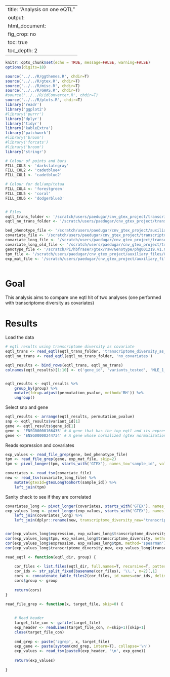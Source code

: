 
---
title: "Analysis on one eQTL"
output:
    html_document:
        fig_crop: no
        toc: true
        toc_depth: 2
---

```r
knitr::opts_chunk$set(echo = TRUE, message=FALSE, warning=FALSE)
options(digits=18)
```

```r
source('../../R/ggthemes.R', chdir=T)
source('../../R/gtex.R', chdir=T)
source('../../R/misc.R', chdir=T)
source('../../R/GWAS.R', chdir=T)
#source('../../R/idConverter.R', chdir=T)
source('../../R/plots.R', chdir=T)
library('readr')
library('ggplot2')
#library('purrr')
library('dplyr')
library('tidyr')
library('kableExtra')
library('patchwork')
#library('broom')
#library('forcats')
#library('broom')
library('stringr')

```

```r

# Colour of points and bars
FILL_COL3 <- 'darkslategray'
FILL_COL2 <- 'cadetblue4'
FILL_COL1 <- 'cadetblue2'

# Colour for del/amp/totaa
FILL_COL4 <- 'forestgreen'
FILL_COL5 <- 'coral'
FILL_COL6 <- 'dodgerblue3'


# Files
eqtl_trans_folder <- '/scratch/users/paedugar/cnv_gtex_project/transcriptome_diversity/eqtls_covariate/'
eqtl_no_trans_folder <- '/scratch/users/paedugar/cnv_gtex_project/transcriptome_diversity/eqtls_no_covariate'

bed_phenotype_file <- '/scratch/users/paedugar/cnv_gtex_project/auxiliary_files/GTEx_Analysis_v8_eQTL_expression_matrices/Whole_Blood.v8.normalized_expression.bed.gz'
covariate_file <- '/scratch/users/paedugar/cnv_gtex_project/transcriptome_diversity/transcriptome_diversity_as_covariates/Whole_Blood.txt'
covariate_long_file <- '/scratch/users/paedugar/cnv_gtex_project/transcriptome_diversity/transcriptome_diversity_all/Whole_Blood.txt'
covariate_long_old_file <- '/scratch/users/paedugar/cnv_gtex_project/transcriptome_diversity/transcriptome_diversity/Whole_Blood.txt'
genotype_file <- '/scratch/PI/hbfraser/gtex/raw/Genotype/phg001219.v1.GTEx_v8_WGS.genotype-calls-vcf.c1/GTEx_Analysis_2017-06-05_v8_WholeGenomeSeq_838Indiv_Analysis_Freeze.vcf.gz'
tpm_file <- '/scratch/users/paedugar/cnv_gtex_project/auxiliary_files/GTE'
exp_mat_file <- '/scratch/users/paedugar/cnv_gtex_project/auxiliary_files/GTEx_Analysis_2017-06-05_v8_RNASeQCv1.1.9_gene_tpm.gct'
```

```r
```


# Goal
This analysis aims to compare one eqtl hit of two analyses (one performed with transcriptome diversity as covariates)


# Results

Load the data
```r
# eqtl results using transcriptome diversity as covariate
eqtl_trans <- read_eqtl(eqtl_trans_folder, 'transcriptome_diversity_as_covariates')
eqtl_no_trans <- read_eqtl(eqtl_no_trans_folder, 'no_covariates')

eqtl_results <- bind_rows(eqtl_trans, eqtl_no_trans)
colnames(eqtl_results)[1:10] <- c('gene_id', 'variants_tested', 'MLE_1_beta_shape', 'MLE_2_beta_shape', 'dummy', 'variant_id', 'ditance_to_tss', 'nominal_pvalue', 'permutation1_pvalue', 'permutation_pvalue')


eqtl_results <- eqtl_results %>%
    group_by(group) %>%
    mutate(fdr=p.adjust(permutation_pvalue, method='BH')) %>%
    ungroup()
```

Select snp and gene
```r
eqtl_results <- arrange(eqtl_results, permutation_pvalue)
snp <- eqtl_results$variant_id[1]
gene <- eqtl_results$gene_id[1]
gene <- 'ENSG00000166435' # A gene that has the top eqtl and its expression in tpm is correlated with transcriptome diversity
gene <- 'ENSG00000244734' # A gene whose normalized (gtex normalization) expression is  correlated with transcriptome diversity
```

Reads expression and covariates

```r
exp_values <- read_file_grep(gene, bed_phenotype_file)
tpm <- read_file_grep(gene, exp_mat_file, skip=2)
tpm <- pivot_longer(tpm, starts_with('GTEX'), names_to='sample_id', values_to='tpm')

covariates <- read_tsv(covariate_file)
new <- read_tsv(covariate_long_file) %>%
    mutate(gtexId=gtexLongToShort(sample_id)) %>%
    left_join(tpm)
```

Sanity check to see if they are correlated
```r
covariates_long <- pivot_longer(covariates, starts_with('GTEX'), names_to='gtexId', values_to='transcriptome_diversity')
exp_values_long <- pivot_longer(exp_values, starts_with('GTEX'), names_to='gtexId', values_to='expression') %>%
    left_join(covariates_long) %>%
    left_join(dplyr::rename(new, transcriptome_diversity_new='transcriptome_diversity'))


cor(exp_values_long$expression, exp_values_long$transcriptome_diversity, method='spearman')
cor(exp_values_long$tpm, exp_values_long$transcriptome_diversity, method='spearman')
cor(exp_values_long$expression, exp_values_long$tpm, method='spearman')
cor(exp_values_long$transcriptome_diversity_new, exp_values_long$transcriptome_diversity)
```






```r
read_eqtl <- function(eqtl_dir, group) {
    
    cor_files <- list.files(eqtl_dir, full.names=T, recursive=T, pattern='txt.gz$')
    cor_ids <- str_split_fixed(basename(cor_files), '\\.', n=2)[,1]
    cors <- concatenate_table_files2(cor_files, id_names=cor_ids, delim=' ', header=F, read_function=read_delim, progress=F)
    cors$group <- group
    
    return(cors)
}

read_file_grep <- function(x, target_file, skip=0) {
    
    
    # Read header 
    target_file_con <- gzfile(target_file)
    exp_header <- readLines(target_file_con, n=skip+1)[skip+1]
    close(target_file_con)
    
    cmd_grep <- paste('zgrep', x, target_file)
    exp_gene <- paste(system(cmd_grep, intern=T), collapse='\n')
    exp_values <- read_tsv(paste0(exp_header, '\n', exp_gene))
    
    return(exp_values)
    
}

```

